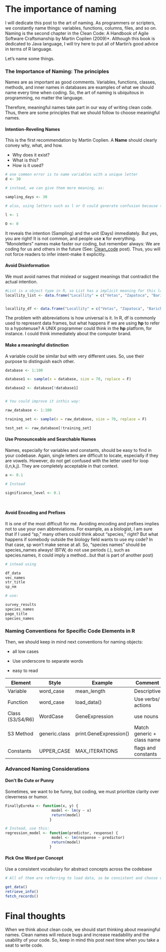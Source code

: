 # The importance of naming

I will dedicate this post to the art of naming. As programmers or scripters, we constantly name things: variables, functions, columns, files, and so on.   Naming is the second chapter in the Clean Code: A Handbook of Agile Software Craftsmanship by Martin Coplien (2009)\*. Although this book is dedicated to Java language, I will try here to put all of Martin's good advice in terms of R language.

Let's name some things.

### The Importance of Naming: The principles

Names are as important as good comments. Variables, functions, classes, methods, and inner names in databases are examples of what we should name every time when coding. So, the art of naming is ubiquitous in programming, no matter the language.

Therefore, meaningful names take part in our way of writing clean code. Thus, there are some principles that we should follow to choose meaningful names.

#### Intention-Reveling Names

This is the first recommendation by Martin Coplien. A **Name** should clearly convey why, what, and how.

-   Why does it exist?
-   What is this?
-   How is it used?

```r
# one common error is to name variables with a unique letter
d <- 30

# instead, we can give them more meaning, as:

sampling_days <- 30

# also, using letters such as l or O could generate confusion because they looks like numbers

l <- 1

O <- 0
```

It reveals the intention (Sampling) and the unit (Days) immediately. But yes, you are right! It is not common, and people use **x** for everything. "Monoletters" names make faster our coding, but remember always: We are coding for us and others in the future (See: [Clean_code](https://alarconvv.github.io/blog/2025/CleanCode123/) post). Thus, you will not force readers to infer intent-make it explicitly.

#### Avoid Disinformation

We must avoid names that mislead or suggest meanings that contradict the actual intention.

```r
#List is a object type in R, so List has a implicit meaning for this language, what is different form the humman language. So, if you are programming 
locallity_list <- data.frame("Locallity" = c("Vetas", "Zapatoca", "Barichara", "Guane", "Bucaramanga"), "States" = 1)


locallity_df <- data.frame("Locallity" = c("Vetas", "Zapatoca", "Barichara", "Guane", "Bucaramanga"), "States" = 1)

```

The problem with abbreviations is how universal is it. In R, df is commonly used to represent data frames, but what happens if we are using **hp** to refer to a hypotenuse? A UNIX programmer could think in the **hp** platform, for instance. I could think immediately about the computer brand.

#### Make a meaningful distinction

A variable could be similar but with very different uses. So, use their purpose to distinguish each other.

```r

database <- 1:100

database1 <- sample(x = database, size = 70, replace = F)

database2 <- database[!database1]  


# You could improve it inthis way:

raw_database <- 1:100

training_set <- sample(x = raw_database, size = 70, replace = F)

test_set <- raw_database[!training_set]  
```

#### Use Pronounceable and Searchable Names

Names, especially for variables and constants, should be easy to find in your codebase. Again, single letters are difficult to locate, especially if they are vowels. However, do not get confused with the letter used for loop (i,n,k,j). They are completely acceptable in that context.

```r
a <- 0.1

# Instead

significance_level <- 0.1




```

#### Avoid Encoding and Prefixes

It is one of the most difficult for me. Avoiding encoding and prefixes implies not to use your own abbreviations. For example, as a biologist, I am sure that if I used "sp," many others could think about "species," right? But what happens if somebody outside the biology field wants to use my code? In that case, sp won't make sense at all. So, "species names" should be species_names always! (BTW, do not use periods (.), such as species.names, it could imply a method...but that is part of another post)

```r
# intead using

df_data 
vec_names 
str_title
sp_nm

# use:

survey_results
species_names
page_title
species_names

```

### Naming Conventions for Specific Code Elements in R

Then, we should keep in mind next conventions for naming objects:

-   all low cases

-   Use underscore to separate words

-   easy to read

| Element | Style | Example | Comment |
|----|----|----|----|
| Variable | word_case | mean_length | Descriptive |
| Function | word_case | load_data() | Use verbs/ actions |
| Class (S3/S4/R6) | WordCase | GeneExpression | use nouns |
| S3 Method | generic.class | print.GeneExpression() | Match generic + class name |
| Constants | UPPER_CASE | MAX_ITERATIONS | flags and constants |

### Advanced Naming Considerations

#### Don't Be Cute or Punny

Sometimes, we want to be funny, but coding, we must prioritize clarity over cleverness or humor.

```r

FinallyEureka <- function(x, y) {
                     model <- lm(y ~ x)
                     return(model)
                    }

# Instead, use this: 
regression_model <- function(predictor, response) {
                     model <- lm(response ~ predictor)
                     return(model)
                    }


```

#### Pick One Word per Concept

Use a consistent vocabulary for abstract concepts across the codebase

```r
# All of them are referring to load data, so be consistent and choose one 

get_data()
retrieve_info()
fetch_records()
```


# Final thoughts

When we think about clean code, we should start thinking about meaningful names. Clean names will reduce bugs and increase readability and the usability of your code. So, keep in mind this post next time when you take a seat to write code.

